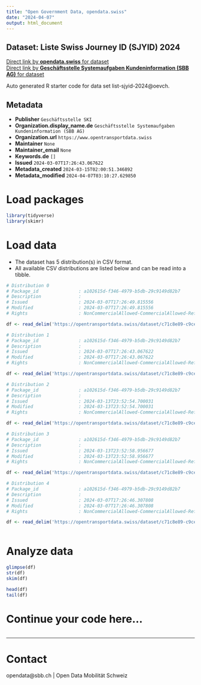 ```yaml
---
title: "Open Government Data, opendata.swiss"
date: "2024-04-07"
output: html_document
---
```


## Dataset: Liste Swiss Journey ID (SJYID) 2024



[Direct link by **opendata.swiss** for dataset](https://opendata.swiss/de/dataset/__1-1)<br>
[Direct link by **Geschäftsstelle Systemaufgaben Kundeninformation (SBB AG)** for dataset](https://opentransportdata.swiss/dataset/list-sjyid-2024)

Auto generated R starter code for data set list-sjyid-2024@oevch.

## Metadata

- **Publisher** `Geschäftsstelle SKI`
- **Organization.display_name.de** `Geschäftsstelle Systemaufgaben Kundeninformation (SBB AG)`
- **Organization.url** `https://www.opentransportdata.swiss`
- **Maintainer** `None`
- **Maintainer_email** `None`
- **Keywords.de** `[]`
- **Issued** `2024-03-07T17:26:43.067622`
- **Metadata_created** `2024-03-15T02:00:51.346892`
- **Metadata_modified** `2024-04-07T03:10:27.629850`


# Load packages

```r

library(tidyverse)
library(skimr)

```

# Load data

-   The dataset has 5 distribution(s) in CSV format.
-   All available CSV distributions are listed below and can be read into a tibble.

```r

# Distribution 0
# Package_id               : a102615d-f346-4979-b5db-29c9149d82b7
# Description              : 
# Issued                   : 2024-03-07T17:26:49.815556
# Modified                 : 2024-03-07T17:26:49.815556
# Rights                   : NonCommercialAllowed-CommercialAllowed-ReferenceRequired

df <- read_delim('https://opentransportdata.swiss/dataset/c71c8e89-c9ce-484b-9f70-4a24eae60fe3/resource/62a2e08f-72c0-4b47-84aa-47343061caef/download/listing-sjyid-fp-2024-202403062200.csv')

# Distribution 1
# Package_id               : a102615d-f346-4979-b5db-29c9149d82b7
# Description              : 
# Issued                   : 2024-03-07T17:26:43.067622
# Modified                 : 2024-03-07T17:26:43.067622
# Rights                   : NonCommercialAllowed-CommercialAllowed-ReferenceRequired

df <- read_delim('https://opentransportdata.swiss/dataset/c71c8e89-c9ce-484b-9f70-4a24eae60fe3/resource/197118b7-7ef6-4728-b646-2096e1e13a18/download/listing-sjyid-fp-2024-202402282200.csv')

# Distribution 2
# Package_id               : a102615d-f346-4979-b5db-29c9149d82b7
# Description              : 
# Issued                   : 2024-03-13T23:52:54.700031
# Modified                 : 2024-03-13T23:52:54.700031
# Rights                   : NonCommercialAllowed-CommercialAllowed-ReferenceRequired

df <- read_delim('https://opentransportdata.swiss/dataset/c71c8e89-c9ce-484b-9f70-4a24eae60fe3/resource/830399da-5a61-4d0a-98bd-025f4d65b364/download/listing-sjyid-fp-2024-202403082200.csv')

# Distribution 3
# Package_id               : a102615d-f346-4979-b5db-29c9149d82b7
# Description              : 
# Issued                   : 2024-03-13T23:52:58.956677
# Modified                 : 2024-03-13T23:52:58.956677
# Rights                   : NonCommercialAllowed-CommercialAllowed-ReferenceRequired

df <- read_delim('https://opentransportdata.swiss/dataset/c71c8e89-c9ce-484b-9f70-4a24eae60fe3/resource/2dc8b3b1-9305-4845-8a9d-f37ec94ad16f/download/listing-sjyid-fp-2024-202403132200.csv')

# Distribution 4
# Package_id               : a102615d-f346-4979-b5db-29c9149d82b7
# Description              : 
# Issued                   : 2024-03-07T17:26:46.307808
# Modified                 : 2024-03-07T17:26:46.307808
# Rights                   : NonCommercialAllowed-CommercialAllowed-ReferenceRequired

df <- read_delim('https://opentransportdata.swiss/dataset/c71c8e89-c9ce-484b-9f70-4a24eae60fe3/resource/a7185373-0181-432c-8055-8fc7eed61bd2/download/listing-sjyid-fp-2024-202403012200.csv')



```

# Analyze data

```r

glimpse(df)
str(df)
skim(df)

head(df)
tail(df)

```

# Continue your code here...

```r

```

------------------------------------------------------------------------

# Contact

opendata@sbb.ch | Open Data Mobilität Schweiz
